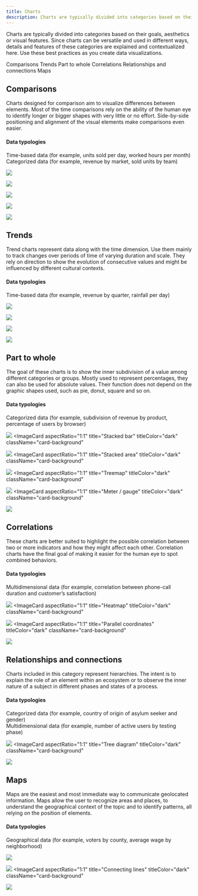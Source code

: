 ```yaml
---
title: Charts
description: Charts are typically divided into categories based on their goals, aesthetics or visual features. Since charts can be versatile and used in different ways, details and features of these categories are explained and contextualized here. Use these best practices as you create data visualizations.
---
```



<PageDescription>

Charts are typically divided into categories based on their goals, aesthetics or visual features. Since charts can be versatile and used in different ways, details and features of these categories are explained and contextualized here. Use these best practices as you create data visualizations.
</PageDescription>

<AnchorLinks>
  <AnchorLink>Comparisons</AnchorLink>
  <AnchorLink>Trends</AnchorLink>
  <AnchorLink>Part to whole</AnchorLink>
  <AnchorLink>Correlations</AnchorLink>
  <AnchorLink>Relationships and connections</AnchorLink>
  <AnchorLink>Maps</AnchorLink>
</AnchorLinks>

## Comparisons

Charts designed for comparison aim to visualize differences between elements. Most of the time comparisons rely on the ability of the human eye to identify longer or bigger shapes with very little or no effort. Side-by-side positioning and alignment of the visual elements make comparisons even easier.

#### Data typologies
Time-based data (for example, units sold per day, worked hours per month)<br/>
Categorized data (for example, revenue by market, sold units by team)

<Row className="image-card-group chart-page">
<Column colMd={3} colLg={3} noGutterSm className="homepage--no-gutter">
<ImageCard
  aspectRatio="1:1"
  title="Bar chart"
  titleColor="dark"
  className="card-background"
>

![](/images/charts/Comparisons/Bar_chart.svg)
</ImageCard>
</Column>

<Column colMd={3} colLg={3} noGutterSm className="homepage--no-gutter">
<ImageCard
  aspectRatio="1:1"
  title="Grouped bar"
  titleColor="dark"
  className="card-background"
>

![](/images/charts/Comparisons/Grouped_bar.svg)

</ImageCard>
</Column>
<Column colMd={3} colLg={3} noGutterSm className="homepage--no-gutter">
<ImageCard
  aspectRatio="1:1"
  title="Bubble chart"
  titleColor="dark"
  className="card-background"
>

![](/images/charts/Comparisons/Bubble_chart.svg)

</ImageCard>
</Column>
<Column colMd={3} colLg={3} noGutterSm className="homepage--no-gutter">
<ImageCard
  aspectRatio="1:1"
  title="Radar chart"
  titleColor="dark"
  className="card-background"
>

![](/images/charts/Comparisons/Radar_chart.svg)

</ImageCard>
</Column>
<Column colMd={3} colLg={3} noGutterSm className="homepage--no-gutter">
<ImageCard
  aspectRatio="1:1"
  title="Horizontal bar chart"
  titleColor="dark"
  className="card-background"
>

![](/images/charts/Comparisons/Horizontal_bar.svg)

</ImageCard>
</Column>
</Row>


## Trends

Trend charts represent data along with the time dimension. Use them mainly to track changes over periods of time of varying duration and scale. They rely on direction to show the evolution of consecutive values and might be influenced by different cultural contexts.

#### Data typologies

Time-based data (for example, revenue by quarter, rainfall per day)

<Row className="image-card-group chart-page">
<Column colMd={3} colLg={3} noGutterSm className="homepage--no-gutter">
<ImageCard
  aspectRatio="1:1"
  title="Line chart"
  titleColor="dark"
  className="card-background"
>

![](/images/charts/Trends/Line_chart1.svg)
</ImageCard>
</Column>

<Column colMd={3} colLg={3} noGutterSm className="homepage--no-gutter">
<ImageCard
  aspectRatio="1:1"
  title="Area chart"
  titleColor="dark"
  className="card-background"
>

![](/images/charts/Trends/Area_chart.svg)

</ImageCard>
</Column>
<Column colMd={3} colLg={3} noGutterSm className="homepage--no-gutter">
<ImageCard
  aspectRatio="1:1"
  title="Histogram"
  titleColor="dark"
  className="card-background"
>

![](/images/charts/Trends/Histogram.svg)

</ImageCard>
</Column>
<Column colMd={3} colLg={3} noGutterSm className="homepage--no-gutter">
<ImageCard
  aspectRatio="1:1"
  title="Stream chart"
  titleColor="dark"
  className="card-background"
>

![](/images/charts/Trends/Stream_chart.svg)

</ImageCard>
</Column>
</Row>

## Part to whole

The goal of these charts is to show the inner subdivision of a value among different categories or groups. Mostly used to represent percentages, they can also be used for absolute values. Their function does not depend on the graphic shapes used, such as pie, donut, square and so on.

#### Data typologies
Categorized data (for example, subdivision of revenue by product, percentage of users by browser)

<Row className="image-card-group chart-page">
<Column colMd={3} colLg={3} noGutterSm className="homepage--no-gutter">
<ImageCard
  aspectRatio="1:1"
  title="Donut / pie"
  titleColor="dark"
  className="card-background"
>

![](/images/charts/Part_to_whole/Donut_pie.svg)
</ImageCard>
</Column>
<Column colMd={3} colLg={3} noGutterSm className="homepage--no-gutter">
<ImageCard
  aspectRatio="1:1"
  title="Stacked bar"
  titleColor="dark"
  className="card-background"
>

![](/images/charts/Part_to_whole/Stacked_bar.svg)
</ImageCard>
</Column>
<Column colMd={3} colLg={3} noGutterSm className="homepage--no-gutter">
<ImageCard
  aspectRatio="1:1"
  title="Stacked area"
  titleColor="dark"
  className="card-background"
>

![](/images/charts/Part_to_whole/Stacked_area.svg)
</ImageCard>
</Column>
<Column colMd={3} colLg={3} noGutterSm className="homepage--no-gutter">
<ImageCard
  aspectRatio="1:1"
  title="Treemap"
  titleColor="dark"
  className="card-background"
>

![](/images/charts/Part_to_whole/Treemap.svg)
</ImageCard>
</Column>
<Column colMd={3} colLg={3} noGutterSm className="homepage--no-gutter">
<ImageCard
  aspectRatio="1:1"
  title="Meter / gauge"
  titleColor="dark"
  className="card-background"
>

![](/images/charts/Part_to_whole/Meter_gauge.svg)
</ImageCard>
</Column>
</Row>

## Correlations

These charts are better suited to highlight the possible correlation between two or more indicators and how they might affect each other. Correlation charts have the final goal of making it easier for the human eye to spot combined behaviors.

#### Data typologies
Multidimensional data (for example, correlation between phone-call duration and customer’s satisfaction)

<Row className="image-card-group chart-page">
<Column colMd={3} colLg={3} noGutterSm className="homepage--no-gutter">
<ImageCard
  aspectRatio="1:1"
  title="Scatterplot"
  titleColor="dark"
  className="card-background"
>

![](images/charts/Correlations/Scatterplot.svg)
</ImageCard>
</Column>
<Column colMd={3} colLg={3} noGutterSm className="homepage--no-gutter">
<ImageCard
  aspectRatio="1:1"
  title="Heatmap"
  titleColor="dark"
  className="card-background"
>

![](images/charts/Correlations/Heatmap.svg)
</ImageCard>
</Column>
<Column colMd={3} colLg={3} noGutterSm className="homepage--no-gutter">
<ImageCard
  aspectRatio="1:1"
  title="Parallel coordinates"
  titleColor="dark"
  className="card-background"
>

![](images/charts/Correlations/Parallel.svg)
</ImageCard>
</Column>
</Row>

## Relationships and connections

Charts included in this category represent hierarchies. The intent is to explain the role of an element within an ecosystem or to observe the inner nature of a subject in different phases and states of a process.

#### Data typologies
Categorized data (for example, country of origin of asylum seeker and gender) <br/>
Multidimensional data (for example, number of active users by testing phase)

<Row className="image-card-group chart-page">
<Column colMd={3} colLg={3} noGutterSm className="homepage--no-gutter">
<ImageCard
  aspectRatio="1:1"
  title="Alluvial diagram"
  titleColor="dark"
  className="card-background"
>

![](images/charts/Relationships_connections/Alluvial.svg)
</ImageCard>
</Column>
<Column colMd={3} colLg={3} noGutterSm className="homepage--no-gutter">
<ImageCard
  aspectRatio="1:1"
  title="Tree diagram"
  titleColor="dark"
  className="card-background"
>

![](images/charts/Relationships_connections/Tree_diagram.svg)
</ImageCard>
</Column>

</Row>

## Maps

Maps are the easiest and most immediate way to communicate geolocated information. Maps allow the user to recognize areas and places, to understand the geographical context of the topic and to identify patterns, all relying on the position of elements.

#### Data typologies
Geographical data (for example, voters by county, average wage by neighborhood)

<Row className="image-card-group chart-page">
<Column colMd={3} colLg={3} noGutterSm className="homepage--no-gutter">
<ImageCard
  aspectRatio="1:1"
  title="Choropleth map"
  titleColor="dark"
  className="card-background"
>

![](images/charts/Maps/Choropleth.svg)
</ImageCard>
</Column>

<Column colMd={3} colLg={3} noGutterSm className="homepage--no-gutter">
<ImageCard
  aspectRatio="1:1"
  title="Proportional symbol"
  titleColor="dark"
  className="card-background"
>

![](images/charts/Maps/Proportional.svg)
</ImageCard>
</Column>
<Column colMd={3} colLg={3} noGutterSm className="homepage--no-gutter">
<ImageCard
  aspectRatio="1:1"
  title="Connecting lines"
  titleColor="dark"
  className="card-background"
>

![](images/charts/Maps/Connecting.svg)
</ImageCard>
</Column>
</Row>











